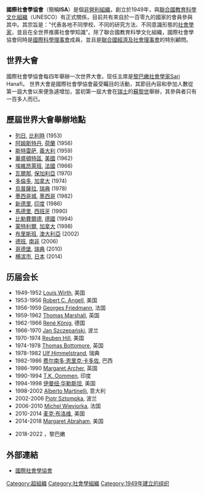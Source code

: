 {{Infobox Company 
| company_name = 國際社會學協會<br/><small>International Sociological Association</small>
| company_logo = Logo of the International Sociological Association.jpg
| Type = 非營利事業
| foundation = 1949年
| location = {{SPA}}[[馬德里|馬德里]]
| zip_code = 
| telephone_no = (34)91352 76 50
| key_people = 
| industry = 
| products = 
| revenue = 
| operating_income = 
| net_income = 
| num_employees = 
| parent = 
| subsid = 
| homepage = {{url|http://www.isa-sociology.org}}
| footnotes = 
}}
'''國際社會學協會'''（簡稱'''ISA'''）是個[[非營利組織|非營利組織]]，創立於1949年，與[[聯合國教育科學文化組織|聯合國教育科學文化組織]]（UNESCO）有正式關係，目前共有來自於一百零九的國家的會員參與其中。其宗旨是："代表各地不同學校、不同的研究方法、不同意識形態的[[社會學家|社會學家]]，並且在全世界推廣社會學知識"。除了聯合國教育科學文化組織，國際社會學協會同時是[[國際科學理事會|國際科學理事會]]成員，並且是[[聯合國經濟及社會理事會|聯合國經濟及社會理事會]]的特別顧問。

== 世界大會 ==
國際社會學協會每四年舉辦一次世界大會。现任主席是[[黎巴嫩|黎巴嫩]][[社會學家|社會學家]]Sari Hanafi。
世界大會是國際社會學協會最受矚目的活動，其節目內容和參加人數從第一屆大會以來便急遽增加，當初第一屆大會在[[瑞士|瑞士]]的[[蘇黎世|蘇黎世]]舉辦，其參與者只有一百多人而已。

== 歷屆世界大會舉辦地點 ==

* [[列日|列日]], [[比利時|比利時]] (1953)
* [[阿姆斯特丹|阿姆斯特丹]], [[荷蘭|荷蘭]] (1956)
* [[斯特雷萨|斯特雷萨]], [[義大利|義大利]] (1959)
* [[華盛頓特區|華盛頓特區]], [[美國|美國]] (1962)
* [[埃維昂萊班|埃維昂萊班]], [[法國|法國]] (1966)
* [[瓦爾那|瓦爾那]], [[保加利亞|保加利亞]] (1970)
* [[多倫多|多倫多]], [[加拿大|加拿大]] (1974)
* [[烏普薩拉|烏普薩拉]], [[瑞典|瑞典]] (1978)
* [[墨西哥城|墨西哥城]], [[墨西哥|墨西哥]] (1982)
* [[新德里|新德里]], [[印度|印度]] (1986)
* [[馬德里|馬德里]], [[西班牙|西班牙]] (1990)
* [[比勒費爾德|比勒費爾德]], [[德國|德國]] (1994)
* [[蒙特利爾|蒙特利爾]], [[加拿大|加拿大]] (1998)
* [[布里斯班|布里斯班]], [[澳大利亞|澳大利亞]] (2002)
* [[德班|德班]], [[南非|南非]] (2006)
* [[哥德堡|哥德堡]], [[瑞典|瑞典]] (2010)
* [[横滨市|横滨市]], [[日本|日本]] (2014)

==历届会长==
* 1949-1952 [[Louis_Wirth|Louis Wirth]], 美国
* 1953-1956 [[Robert_C._Angell|Robert C. Angell]], 美国
* 1956-1959 [[Georges_Friedmann|Georges Friedmann]], 法国
* 1959-1962 [[Thomas_Humphrey_Marshall|Thomas Marshall]], 英国
* 1962-1966 [[René_König|René König]], 德国
* 1966-1970 [[Jan_Szczepański_(sociologist)|Jan Szczepański]], 波兰
* 1970-1974 [[Reuben_Hill|Reuben Hill]], 美国
* 1974-1978 [[Thomas_Bottomore|Thomas Bottomore]], 英国
* 1978-1982 [[Ulf_Himmelstrand|Ulf Himmelstrand]], 瑞典
* 1982-1986 [[费尔南多·恩里克·卡多佐|费尔南多·恩里克·卡多佐]], 巴西
* 1986-1990 [[Margaret_Archer|Margaret Archer]], 英国
* 1990-1994 [[T.K._Oommen|T.K. Oommen]], 印度
* 1994-1998 [[伊曼纽·华勒斯坦|伊曼纽·华勒斯坦]], 美国
* 1998-2002 [[Alberto_Martinelli|Alberto Martinelli]], 意大利
* 2002-2006 [[Piotr_Sztompka|Piotr Sztompka]], 波兰
* 2006-2010 [[Michel_Wieviorka|Michel Wieviorka]], 法国
* 2010-2014 [[麦克·布洛维|麦克·布洛维]], 美国
* 2014-2018 [[Margaret_Abraham|Margaret Abraham]], 美国
{{Clear}}
* 2018-2022 {{le|萨利·哈纳菲|Sari Hanafi}}，黎巴嫩

== 外部連結 ==
* [http://www.isa-sociology.org 國際社會學協會]{{Wayback|url=http://www.isa-sociology.org/ |date=20091207144016 }}{{en}}

{{國際科學理事會}}
{{Authority control}}
[[Category:超組織|Category:超組織]]
[[Category:社會學組織|Category:社會學組織]]
[[Category:1949年建立的组织|Category:1949年建立的组织]]